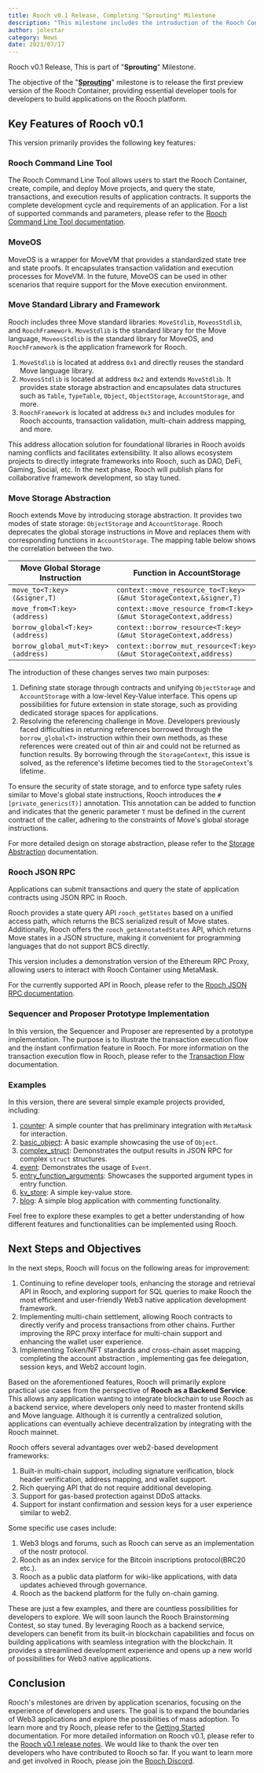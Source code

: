```yaml
---
title: Rooch v0.1 Release, Completing "Sprouting" Milestone
description: "This milestone includes the introduction of the Rooch Container preview version, developer tools, Move standard library and framework, JSON RPC, and other essential features. The next steps include further refining the developer tools, implementing multi-chain settlement, establishing Token/NFT standards, and enabling cross-chain asset mapping. Rooch aims to explore additional application scenarios and strives to become a fundamental infrastructure in the Web3 ecosystem."
author: jolestar
category: News
date: 2023/07/17
---
```



<PostHeader />

Rooch v0.1 Release,  This is part of "**Sprouting**" Milestone.

The objective of the "**[Sprouting](/learn/miscellaneous/roadmap)**" milestone is to release the first preview version of the Rooch Container, providing essential developer tools for developers to build applications on the Rooch platform.

## Key Features of Rooch v0.1

This version primarily provides the following key features:

### Rooch Command Line Tool

The Rooch Command Line Tool allows users to start the Rooch Container, create, compile, and deploy Move projects, and query the state, transactions, and execution results of application contracts. It supports the complete development cycle and requirements of an application. For a list of supported commands and parameters, please refer to the [Rooch Command Line Tool documentation](/docs/developer/rooch-cli).

### MoveOS

MoveOS is a wrapper for MoveVM that provides a standardized state tree and state proofs. It encapsulates transaction validation and execution processes for MoveVM. In the future, MoveOS can be used in other scenarios that require support for the Move execution environment.

### Move Standard Library and Framework

Rooch includes three Move standard libraries: `MoveStdlib`, `MoveosStdlib`, and `RoochFramework`. `MoveStdlib` is the standard library for the Move language, `MoveosStdlib` is the standard library for MoveOS, and `RoochFramework` is the application framework for Rooch.

1. `MoveStdlib` is located at address `0x1` and directly reuses the standard Move language library.
2. `MoveosStdlib` is located at address `0x2` and extends `MoveStdlib`. It provides state storage abstraction and encapsulates data structures such as `Table`, `TypeTable`, `Object`, `ObjectStorage`, `AccountStorage`, and more.
3. `RoochFramework` is located at address `0x3` and includes modules for Rooch accounts, transaction validation, multi-chain address mapping, and more.

This address allocation solution for foundational libraries in Rooch avoids naming conflicts and facilitates extensibility. It also allows ecosystem projects to directly integrate frameworks into Rooch, such as DAO, DeFi, Gaming, Social, etc. In the next phase, Rooch will publish plans for collaborative framework development, so stay tuned.

### Move Storage Abstraction

Rooch extends Move by introducing storage abstraction. It provides two modes of state storage: `ObjectStorage` and `AccountStorage`. Rooch deprecates the global storage instructions in Move and replaces them with corresponding functions in `AccountStorage`. The mapping table below shows the correlation between the two.

| Move Global Storage Instruction | Function in AccountStorage |
| ------------------------------- | ------------------------ |
| `move_to<T:key>(&signer,T)` | `context::move_resource_to<T:key>(&mut StorageContext,&signer,T)` |
| `move_from<T:key>(address)` | `context::move_resource_from<T:key>(&mut StorageContext,address)` |
| `borrow_global<T:key>(address)` | `context::borrow_resource<T:key>(&mut StorageContext,address)` |
| `borrow_global_mut<T:key>(address)` | `context::borrow_mut_resource<T:key>(&mut StorageContext,address)` |

The introduction of these changes serves two main purposes:

1. Defining state storage through contracts and unifying `ObjectStorage` and `AccountStorage` with a low-level Key-Value interface. This opens up possibilities for future extension in state storage, such as providing dedicated storage spaces for applications.
2. Resolving the referencing challenge in Move. Developers previously faced difficulties in returning references borrowed through the `borrow_global<T>` instruction within their own methods, as these references were created out of thin air and could not be returned as function results. By borrowing through the `StorageContext`, this issue is solved, as the reference's lifetime becomes tied to the `StorageContext`'s lifetime.

To ensure the security of state storage, and to enforce type safety rules similar to Move's global state instructions, Rooch introduces the `#[private_generics(T)]` annotation. This annotation can be added to function and indicates that the generic parameter `T` must be defined in the current contract of the caller, adhering to the constraints of Move's global storage instructions.

For more detailed design on storage abstraction, please refer to the [Storage Abstraction](../learn/core-concepts/objects/storage-abstraction.en-US.mdx) documentation.

### Rooch JSON RPC

Applications can submit transactions and query the state of application contracts using JSON RPC in Rooch.

Rooch provides a state query API `rooch_getStates` based on a unified access path, which returns the BCS serialized result of Move states. Additionally, Rooch offers the `rooch_getAnnotatedStates` API, which returns Move states in a JSON structure, making it convenient for programming languages that do not support BCS directly.

This version includes a demonstration version of the Ethereum RPC Proxy, allowing users to interact with Rooch Container using MetaMask.

For the currently supported API in Rooch, please refer to the [Rooch JSON RPC documentation](../build/reference/rpc/json-rpc.en-US.mdx).

### Sequencer and Proposer Prototype Implementation

In this version, the Sequencer and Proposer are represented by a prototype implementation. The purpose is to illustrate the transaction execution flow and the instant confirmation feature in Rooch. For more information on the transaction execution flow in Rooch, please refer to the [Transaction Flow](../learn/core-concepts/transaction/transaction-flow.en-US.mdx) documentation.

### Examples

In this version, there are several simple example projects provided, including:

1. [counter](https://github.com/rooch-network/rooch/tree/main/examples/counter): A simple counter that has preliminary integration with `MetaMask` for interaction.
2. [basic_object](https://github.com/rooch-network/rooch/tree/main/examples/basic_object): A basic example showcasing the use of `Object`.
3. [complex_struct](https://github.com/rooch-network/rooch/tree/main/examples/complex_struct): Demonstrates the output results in JSON RPC for complex `struct` structures.
4. [event](https://github.com/rooch-network/rooch/tree/main/examples/event): Demonstrates the usage of `Event`.
5. [entry_function_arguments](https://github.com/rooch-network/rooch/tree/main/examples/entry_function_arguments): Showcases the supported argument types in entry function.
6. [kv_store](https://github.com/rooch-network/rooch/tree/main/examples/kv_store): A simple key-value store.
7. [blog](https://github.com/rooch-network/rooch/tree/main/examples/blog): A simple blog application with commenting functionality.

Feel free to explore these examples to get a better understanding of how different features and functionalities can be implemented using Rooch.


## Next Steps and Objectives

In the next steps, Rooch will focus on the following areas for improvement:

1. Continuing to refine developer tools, enhancing the storage and retrieval API in Rooch, and exploring support for SQL queries to make Rooch the most efficient and user-friendly Web3 native application development framework.
2. Implementing multi-chain settlement, allowing Rooch contracts to directly verify and process transactions from other chains. Further improving the RPC proxy interface for multi-chain support and enhancing the wallet user experience.
3. Implementing Token/NFT standards and cross-chain asset mapping, completing the account abstraction , implementing gas fee delegation, session keys, and Web2 account login.

Based on the aforementioned features, Rooch will primarily explore practical use cases from the perspective of **Rooch as a Backend Service**. This allows any application wanting to integrate blockchain to use Rooch as a backend service, where developers only need to master frontend skills and Move language. Although it is currently a centralized solution, applications can eventually achieve decentralization by integrating with the Rooch mainnet.

Rooch offers several advantages over web2-based development frameworks:

1. Built-in multi-chain support, including signature verification, block header verification, address mapping, and wallet support.
2. Rich querying API that do not require additional developing.
3. Support for gas-based protection against DDoS attacks.
4. Support for instant confirmation and session keys for a user experience similar to web2.

Some specific use cases include:

1. Web3 blogs and forums, such as Rooch can serve as an implementation of the nostr protocol.
2. Rooch as an index service for the Bitcoin inscriptions protocol(BRC20 etc.).
3. Rooch as a public data platform for wiki-like applications, with data updates achieved through governance.
4. Rooch as the backend platform for the fully on-chain gaming.

These are just a few examples, and there are countless possibilities for developers to explore. We will soon launch the Rooch Brainstorming Contest, so stay tuned.
By leveraging Rooch as a backend service, developers can benefit from its built-in blockchain capabilities and focus on building applications with seamless integration with the blockchain. It provides a streamlined development experience and opens up a new world of possibilities for Web3 native applications.

## Conclusion

Rooch's milestones are driven by application scenarios, focusing on the experience of developers and users. The goal is to expand the boundaries of Web3 applications and explore the possibilities of mass adoption. To learn more and try Rooch, please refer to the [Getting Started](/docs/getting-started) documentation.
For more detailed information on Rooch v0.1, please refer to the [Rooch v0.1 release notes](https://github.com/rooch-network/rooch/releases/tag/v0.1). We would like to thank the over ten developers who have contributed to Rooch so far. If you want to learn more and get involved in Rooch, please join the [Rooch Discord](https://discord.gg/rooch).

